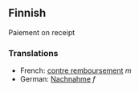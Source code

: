 ==Finnish==

Paiement on receipt

===Translations===
*French: [[contre remboursement]] ''m''
*German: [[Nachnahme]] ''f''